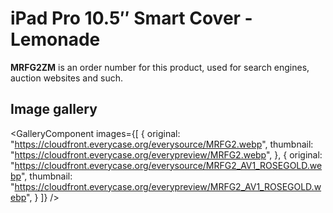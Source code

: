 
# iPad Pro 10.5″ Smart Cover - Lemonade

<Callout type='info' emoji='👉🏻'>**MRFG2ZM** is an order number for this product, used for search engines, auction websites and such.</Callout>

## Image gallery

<GalleryComponent
    images={[
      {
        original: "https://cloudfront.everycase.org/everysource/MRFG2.webp",
        thumbnail: "https://cloudfront.everycase.org/everypreview/MRFG2.webp",
      },
      {
        original: "https://cloudfront.everycase.org/everysource/MRFG2_AV1_ROSEGOLD.webp",
        thumbnail: "https://cloudfront.everycase.org/everypreview/MRFG2_AV1_ROSEGOLD.webp",
      }
    ]}
  />
